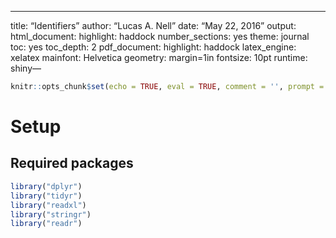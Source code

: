 ---
title: "Identifiers"
author: "Lucas A. Nell"
date: "May 22, 2016"
output:
  html_document:
    highlight: haddock
    number_sections: yes
    theme: journal
    toc: yes
    toc_depth: 2
  pdf_document:
    highlight: haddock
    latex_engine: xelatex
mainfont: Helvetica
geometry: margin=1in
fontsize: 10pt
runtime: shiny---

```r
knitr::opts_chunk$set(echo = TRUE, eval = TRUE, comment = '', prompt = FALSE)
```

# Setup

## Required packages
```r
library("dplyr")
library("tidyr")
library("readxl")
library("stringr")
library("readr")
```




